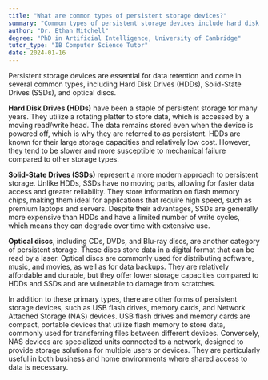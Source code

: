 ```yaml
---
title: "What are common types of persistent storage devices?"
summary: "Common types of persistent storage devices include hard disk drives (HDDs), solid-state drives (SSDs), and optical discs."
author: "Dr. Ethan Mitchell"
degree: "PhD in Artificial Intelligence, University of Cambridge"
tutor_type: "IB Computer Science Tutor"
date: 2024-01-16
---
```


Persistent storage devices are essential for data retention and come in several common types, including Hard Disk Drives (HDDs), Solid-State Drives (SSDs), and optical discs.

**Hard Disk Drives (HDDs)** have been a staple of persistent storage for many years. They utilize a rotating platter to store data, which is accessed by a moving read/write head. The data remains stored even when the device is powered off, which is why they are referred to as persistent. HDDs are known for their large storage capacities and relatively low cost. However, they tend to be slower and more susceptible to mechanical failure compared to other storage types.

**Solid-State Drives (SSDs)** represent a more modern approach to persistent storage. Unlike HDDs, SSDs have no moving parts, allowing for faster data access and greater reliability. They store information on flash memory chips, making them ideal for applications that require high speed, such as premium laptops and servers. Despite their advantages, SSDs are generally more expensive than HDDs and have a limited number of write cycles, which means they can degrade over time with extensive use.

**Optical discs**, including CDs, DVDs, and Blu-ray discs, are another category of persistent storage. These discs store data in a digital format that can be read by a laser. Optical discs are commonly used for distributing software, music, and movies, as well as for data backups. They are relatively affordable and durable, but they offer lower storage capacities compared to HDDs and SSDs and are vulnerable to damage from scratches.

In addition to these primary types, there are other forms of persistent storage devices, such as USB flash drives, memory cards, and Network Attached Storage (NAS) devices. USB flash drives and memory cards are compact, portable devices that utilize flash memory to store data, commonly used for transferring files between different devices. Conversely, NAS devices are specialized units connected to a network, designed to provide storage solutions for multiple users or devices. They are particularly useful in both business and home environments where shared access to data is necessary.
    